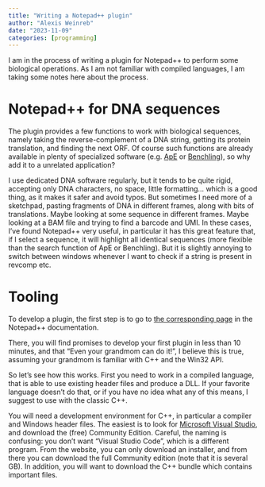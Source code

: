 ```yaml
---
title: "Writing a Notepad++ plugin"
author: "Alexis Weinreb"
date: "2023-11-09"
categories: [programming]
---
```


I am in the process of writing a plugin for Notepad++ to perform some biological operations. As I am not familiar with compiled languages, I am taking some notes here about the process.

# Notepad++ for DNA sequences

The plugin provides a few functions to work with biological sequences, namely taking the reverse-complement of a DNA string, getting its protein translation, and finding the next ORF. Of course such functions are already available in plenty of specialized software (e.g. [ApE](https://jorgensen.biology.utah.edu/wayned/ape/) or [Benchling](benchling.com)), so why add it to a unrelated application?

I use dedicated DNA software regularly, but it tends to be quite rigid, accepting only DNA characters, no space, little formatting... which is a good thing, as it makes it safer and avoid typos. But sometimes I need more of a sketchpad, pasting fragments of DNA in different frames, along with bits of translations. Maybe looking at some sequence in different frames. Maybe looking at a BAM file and trying to find a barcode and UMI. In these cases, I've found Notepad++ very useful, in particular it has this great feature that, if I select a sequence, it will highlight all identical sequences (more flexible than the search function of ApE or Benchling). But it is slightly annoying to switch between windows whenever I want to check if a string is present in revcomp etc.

# Tooling

To develop a plugin, the first step is to go to [the corresponding page](https://npp-user-manual.org/docs/plugins/#how-to-develop-a-plugin) in the Notepad++ documentation.

There, you will find promises to develop your first plugin in less than 10 minutes, and that "Even your grandmom can do it!", I believe this is true, assuming your grandmom is familiar with C++ and the Win32 API.

So let's see how this works. First you need to work in a compiled language, that is able to use existing header files and produce a DLL. If your favorite language doesn't do that, or if you have no idea what any of this means, I suggest to use with the classic C++.

You will need a development environment for C++, in particular a compiler and Windows header files. The easiest is to look for [Microsoft Visual Studio](https://visualstudio.microsoft.com/downloads/), and download the (free) Community Edition. Careful, the naming is confusing: you  don't want "Visual Studio Code", which is a different program. From the website, you can only download an installer, and from there you can download the full Community edition (note that it is several GB). In addition, you will want to download the C++ bundle which contains important files.

